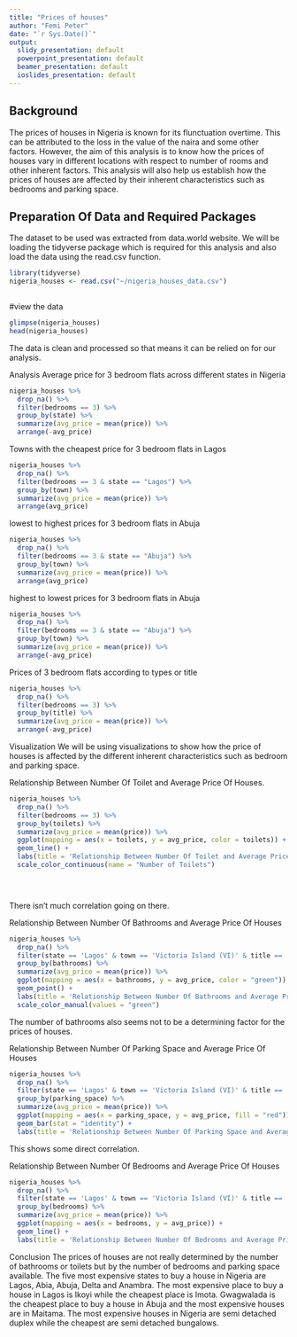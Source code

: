 ---
title: "Prices of houses"
author: "Femi Peter"
date: "`r Sys.Date()`"
output:
  slidy_presentation: default
  powerpoint_presentation: default
  beamer_presentation: default
  ioslides_presentation: default
---

## Background
The prices of houses in Nigeria is known for its flunctuation overtime. This can be attributed to the loss in the value of the naira and some other factors. However, the aim of this analysis is to know how the prices of houses vary in different locations with respect to number of rooms and other inherent factors. This analysis will also help us establish how the prices of houses are affected by their inherent characteristics such as bedrooms and parking space.

## Preparation Of Data and Required Packages
The dataset to be used was extracted from data.world website. We will be loading the tidyverse package which is required for this analysis and also load the data using the read.csv function.
     

```{r}
library(tidyverse)
nigeria_houses <- read.csv("~/nigeria_houses_data.csv")
     
```

#view the data
```{r}
glimpse(nigeria_houses)
head(nigeria_houses)
```
The data is clean and processed so that means it can be relied on for our analysis.


Analysis
Average price for 3 bedroom flats across different states in Nigeria
```{r}
nigeria_houses %>%
  drop_na() %>%
  filter(bedrooms == 3) %>%
  group_by(state) %>%
  summarize(avg_price = mean(price)) %>% 
  arrange(-avg_price)
```
Towns with the cheapest price for 3 bedroom flats in Lagos
```{r}
nigeria_houses %>%
  drop_na() %>%
  filter(bedrooms == 3 & state == "Lagos") %>%
  group_by(town) %>%
  summarize(avg_price = mean(price)) %>% 
  arrange(avg_price)
```

lowest to highest prices for 3 bedroom flats in Abuja
```{r}
nigeria_houses %>%
  drop_na() %>%
  filter(bedrooms == 3 & state == "Abuja") %>%
  group_by(town) %>%
  summarize(avg_price = mean(price)) %>% 
  arrange(avg_price)
```

highest to lowest prices for 3 bedroom flats in Abuja

```{r}
nigeria_houses %>%
  drop_na() %>%
  filter(bedrooms == 3 & state == "Abuja") %>%
  group_by(town) %>%
  summarize(avg_price = mean(price)) %>% 
  arrange(-avg_price)
```
Prices of 3 bedroom flats according to types or title

```{r}
nigeria_houses %>%
  drop_na() %>%
  filter(bedrooms == 3) %>%
  group_by(title) %>%
  summarize(avg_price = mean(price)) %>% 
  arrange(-avg_price)
```
Visualization
We will be using visualizations to show how the price of houses is affected by the different inherent characteristics such as bedroom and parking space.

Relationship Between Number Of Toilet and Average Price Of Houses.
```{r}
nigeria_houses %>% 
  drop_na() %>% 
  filter(bedrooms == 3) %>% 
  group_by(toilets) %>% 
  summarize(avg_price = mean(price)) %>% 
  ggplot(mapping = aes(x = toilets, y = avg_price, color = toilets)) +
  geom_line() +
  labs(title = 'Relationship Between Number Of Toilet and Average Price Of Houses', subtitle = 'Emphasis On Three Bedroom Flats') +
  scale_color_continuous(name = "Number of Toilets")


     
```
There isn't much correlation going on there.



Relationship Between Number Of Bathrooms and Average Price Of Houses
```{r}
nigeria_houses %>% 
  drop_na() %>% 
  filter(state == 'Lagos' & town == 'Victoria Island (VI)' & title == 'Terraced Bungalow') %>% 
  group_by(bathrooms) %>% 
  summarize(avg_price = mean(price)) %>% 
  ggplot(mapping = aes(x = bathrooms, y = avg_price, color = "green")) +
  geom_point() +
  labs(title = 'Relationship Between Number Of Bathrooms and Average Price Of Houses', subtitle = 'Emphasis On Terraced Bungalows in Victoria Island') +
  scale_color_manual(values = "green")

```
The number of bathrooms also seems not to be a determining factor for the prices of houses.


Relationship Between Number Of Parking Space and Average Price Of Houses
```{r}
nigeria_houses %>% 
  drop_na() %>% 
  filter(state == 'Lagos' & town == 'Victoria Island (VI)' & title == 'Terraced Bungalow') %>% 
  group_by(parking_space) %>% 
  summarize(avg_price = mean(price)) %>% 
  ggplot(mapping = aes(x = parking_space, y = avg_price, fill = "red")) +
  geom_bar(stat = "identity") +
  labs(title = 'Relationship Between Number Of Parking Space and Average Price Of Houses', subtitle = 'Emphasis On Terraced Bungalows in Victoria Island')


```
This shows some direct correlation.

Relationship Between Number Of Bedrooms and Average Price Of Houses
```{r}
nigeria_houses %>% 
  drop_na() %>% 
  filter(state == 'Lagos' & town == 'Victoria Island (VI)' & title == 'Terraced Bungalow') %>% 
  group_by(bedrooms) %>% 
  summarize(avg_price = mean(price)) %>% 
  ggplot(mapping = aes(x = bedrooms, y = avg_price)) +
  geom_line() +
  labs(title = 'Relationship Between Number Of Bedrooms and Average Price Of Houses', subtitle = 'Emphasis On Terraced Bungalows in Victoria Island')

```
Conclusion
The prices of houses are not really determined by the number of bathrooms or toilets but by the number of bedrooms and parking space available.
The five most expensive states to buy a house in Nigeria are Lagos, Abia, Abuja, Delta and Anambra.
The most expensive place to buy a house in Lagos is Ikoyi while the cheapest place is Imota.
Gwagwalada is the cheapest place to buy a house in Abuja and the most expensive houses are in Maitama.
The most expensive houses in Nigeria are semi detached duplex while the cheapest are semi detached bungalows.

